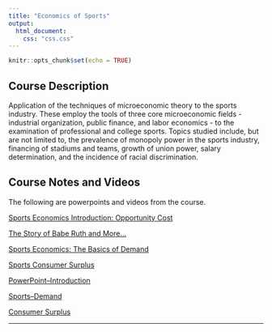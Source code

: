 ```yaml
---
title: "Economics of Sports"
output:
  html_document:
    css: "css.css"
---
```


```r
knitr::opts_chunk$set(echo = TRUE)
```

## Course Description

Application of the techniques of microeconomic theory to the sports industry. These employ the tools of three core microeconomic fields - industrial organization, public finance, and labor economics - to the examination of professional and college sports. Topics studied include, but are not limited to, the prevalence of monopoly power in the sports industry, financing of stadiums and teams, growth of union power, salary determination, and the incidence of racial discrimination.


## Course Notes and Videos

The following are powerpoints and videos from the course.

[Sports Economics Introduction: Opportunity Cost](https://asulearn.appstate.edu/pluginfile.php/3275479/mod_resource/content/1/Sports%20Opportunity%20Cost.mp4)

[The Story of Babe Ruth and More...](https://asulearn.appstate.edu/pluginfile.php/3275480/mod_resource/content/1/Comparative%20adv.mp4)

[Sports Economics: The Basics of Demand](https://asulearn.appstate.edu/pluginfile.php/3275481/mod_resource/content/1/Demand%201.mp4)

[Sports Consumer Surplus](https://asulearn.appstate.edu/pluginfile.php/3275482/mod_resource/content/1/Sports%20Consumer%20Surplus.mp4)

[PowerPoint--Introduction](https://mathr.math.appstate.edu/s/58f8b329c273f3f89e5cf/files/Website/AlexPettis/Econ%20Sports%20Notes/Sport%20Econ%20Groothuis%20Chapter%201.pdf)

[Sports--Demand]()

[Consumer Surplus]()

__________
